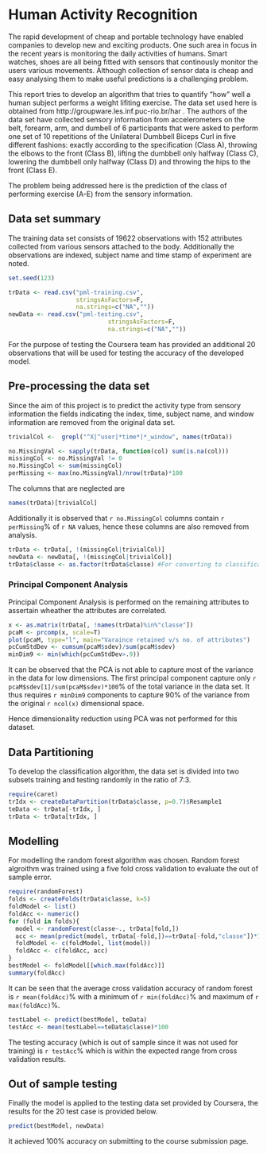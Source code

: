 Human Activity Recognition
========================================================

The rapid development of cheap and portable technology have enabled companies to develop new and exciting products. One such area in focus in the recent years is monitoring the daily activities of humans. Smart watches, shoes are all being fitted with sensors that continously monitor the users various movements. Although collection of sensor data is cheap and easy analysing them to make useful predictions is a challenging problem.

This report tries to develop an algorithm that tries to quantify "how" well a human subject performs a weight lifiting exercise. The data set used here is obtained from http://groupware.les.inf.puc-rio.br/har . The authors of the data set have collected sensory information from accelerometers on the belt, forearm, arm, and dumbell of 6 participants that were asked to perform one set of 10 repetitions of the Unilateral Dumbbell Biceps Curl in five different fashions: exactly according to the specification (Class A), throwing the elbows to the front (Class B), lifting the dumbbell only halfway (Class C), lowering the dumbbell only halfway (Class D) and throwing the hips to the front (Class E).

The problem being addressed here is the prediction of the class of performing exercise (A-E) from the sensory information.

## Data set summary
The training data set consists of 19622 observations with 152 attributes collected from various sensors attached to the body. Additionally the observations are indexed, subject name and time stamp of experiment are noted. 
```r
set.seed(123)

trData <- read.csv("pml-training.csv", 
                   stringsAsFactors=F, 
                   na.strings=c("NA",""))
newData <- read.csv("pml-testing.csv", 
                            stringsAsFactors=F, 
                            na.strings=c("NA",""))
```
For the purpose of testing the Coursera team has provided an additional 20 observations that will be used for testing the accuracy of the developed model.

## Pre-processing the data set
Since the aim of this project is to predict the activity type from sensory information the fields indicating the index, time, subject name, and window information are removed from the original data set.

```r
trivialCol <-  grepl("^X|^user|*time*|*_window", names(trData))

no.MissingVal <- sapply(trData, function(col) sum(is.na(col)))
missingCol <- no.MissingVal != 0
no.MissingCol <- sum(missingCol)
perMissing <- max(no.MissingVal)/nrow(trData)*100
```

The columns that are neglected are
```r
names(trData)[trivialCol]
```

Additionally it is observed that `r no.MissingCol` columns contain `r perMissing`% of `r NA` values, hence these columns are also removed from analysis.

```r
trData <- trData[, !(missingCol|trivialCol)]
newData <- newData[, !(missingCol|trivialCol)]
trData$classe <- as.factor(trData$classe) #For converting to classification problem
```

### Principal Component Analysis
Principal Component Analysis is performed on the remaining attributes to assertain wheather the attributes are correlated.

```r
x <- as.matrix(trData[, !names(trData)%in%"classe"])
pcaM <- prcomp(x, scale=T)
plot(pcaM, type="l", main="Varaince retained v/s no. of attributes")
pcCumStdDev <- cumsum(pcaM$sdev)/sum(pcaM$sdev)
minDim9 <- min(which(pcCumStdDev>.9))
```

It can be observed that the PCA is not able to capture most of the variance in the data for low dimensions. The first principal component capture only `r pcaM$sdev[1]/sum(pcaM$sdev)*100`% of the total variance in the data set. It thus requires `r minDim9` components to capture 90% of the variance from the original `r ncol(x)` dimensional space.

Hence dimensionality reduction using PCA was not performed for this dataset.

## Data Partitioning
To develop the classification algorithm, the data set is divided into two subsets training and testing randomly in the ratio of 7:3.

```r
require(caret)
trIdx <- createDataPartition(trData$classe, p=0.7)$Resample1
teData <- trData[-trIdx, ]
trData <- trData[trIdx, ]
```

## Modelling
For modelling the random forest algorithm was chosen. Random forest algroithm was trained using a five fold cross validation to evaluate the out of sample error.

```r
require(randomForest)
folds <- createFolds(trData$classe, k=5)
foldModel <- list()
foldAcc <- numeric()
for (fold in folds){
  model <- randomForest(classe~., trData[fold,])
  acc <- mean(predict(model, trData[-fold,])==trData[-fold,"classe"])*100
  foldModel <- c(foldModel, list(model))
  foldAcc <- c(foldAcc, acc)
}
bestModel <- foldModel[[which.max(foldAcc)]]
summary(foldAcc)
```
It can be seen that the average cross validation accuracy of random forest is `r mean(foldAcc)`% with a minimum of `r min(foldAcc)`% and maximum of `r max(foldAcc)`%.

```r
testLabel <- predict(bestModel, teData)
testAcc <- mean(testLabel==teData$classe)*100
```

The testing accuracy (which is out of sample since it was not used for training) is `r testAcc`% which is within the expected range from cross validation results.

## Out of sample testing
Finally the model is applied to the testing data set provided by Coursera, the results for the 20 test case is provided below.

```r
predict(bestModel, newData)
```

It achieved 100% accuracy on submitting to the course submission page.



